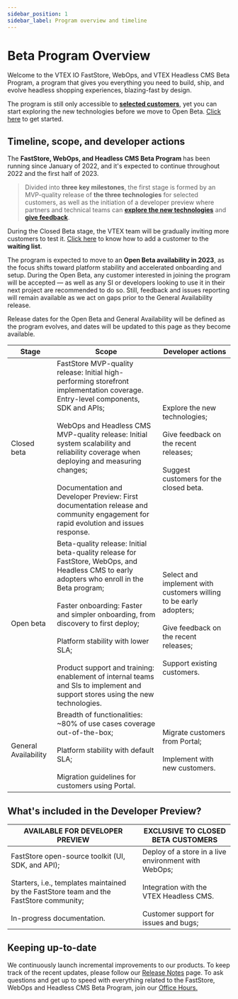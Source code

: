 ```yaml
---
sidebar_position: 1
sidebar_label: Program overview and timeline
---
```


# Beta Program Overview

Welcome to the VTEX IO FastStore, WebOps, and VTEX Headless CMS Beta Program, a program that gives you everything you need to build, ship, and evolve headless shopping experiences, blazing-fast by design.

The program is still only accessible to [**selected customers**](/beta/customer-invitation), yet you can start exploring the new technologies before we move to Open Beta. [Click here](/docs) to get started.

## Timeline, scope, and developer actions

The **FastStore, WebOps, and Headless CMS Beta Program** has been running since January of 2022, and it's expected to continue throughout 2022 and the first half of 2023. 

> Divided into **three key milestones**, the first stage is formed by an MVP-quality release of **the three technologies** for selected customers, as well as the initiation of a developer preview where partners and technical teams can [**explore the new technologies**](/beta/features-and-capabilities) and [**give feedback**](/beta/feedback-and-issue-tracking). 

During the Closed Beta stage, the VTEX team will be gradually inviting more customers to test it. [Click here](/beta/customer-invitation) to know how to add a customer to the **waiting list**.

The program is expected to move to an **Open Beta availability in 2023**, as the focus shifts toward platform stability and accelerated onboarding and setup. During the Open Beta, any customer interested in joining the program will be accepted — as well as any SI or developers looking to use it in their next project are recommended to do so. Still, feedback and issues reporting will remain available as we act on gaps prior to the General Availability release.

Release dates for the Open Beta and General Availability will be defined as the program evolves, and dates will be updated to this page as they become available.

<table className="text-sm shadow-lg text-left rounded-lg">
<thead >
<tr>
<th className="font-VTEXMedium uppercase">Stage</th>
<th className="font-VTEXMedium uppercase">Scope</th>
<th className="font-VTEXMedium uppercase">Developer actions</th>
</tr>
</thead>
<tbody>
<tr>
<td className="bg-tagHighlight text-rebelPink font-bold">Closed beta</td>
<td className="bg-tagHighlight"><span className="text-rebelPink font-bold">FastStore MVP-quality release:</span> Initial high-performing storefront implementation coverage. Entry-level components, SDK and APIs; 
<br/><br/><span className="text-rebelPink font-bold">WebOps and Headless CMS MVP-quality release:</span> Initial system scalability and reliability coverage when deploying and measuring changes; 
<br/><br/><span className="text-rebelPink font-bold">Documentation and Developer Preview:</span> First documentation release and community engagement for rapid evolution and issues response.</td>
<td className="bg-tagHighlight">
<span className="font-semibold">Explore</span> the new technologies;
<br/><br/><span className="font-semibold">Give feedback</span> on the recent releases;
<br/><br/><span className="font-semibold">Suggest customers</span> for the closed beta.
</td>
</tr>
<tr>
<td className="bg-seriousBlack text-white font-bold">Open beta</td>
<td className="bg-background">
<span className="text-rebelPink font-bold">Beta-quality release:</span> Initial beta-quality release for FastStore, WebOps, and Headless CMS to early adopters who enroll in the Beta program;
<br/><br/><span className="text-rebelPink font-bold">Faster onboarding:</span> Faster and simpler onboarding, from discovery to first deploy;
<br/><br/><span className="text-rebelPink font-bold">Platform stability</span> with lower SLA;
<br/><br/><span className="text-rebelPink font-bold">Product support and training:</span> enablement of internal teams and SIs to implement and support stores using the new technologies.
</td>
<td>
<span className="font-semibold">Select and implement</span> with customers willing to be early adopters;
<br/><br/><span className="font-semibold">Give feedback</span> on the recent releases;
<br/><br/><span className="font-semibold">Support</span> existing customers.
</td>
</tr>
<tr>
<td className="bg-rebelPink text-white font-bold">General Availability</td>
<td>
<span className="text-rebelPink font-bold">Breadth of functionalities</span>: ~80% of use cases coverage out-of-the-box;
<br/><br/><span className="text-rebelPink font-bold">Platform stability</span> with default SLA;
<br/><br/><span className="text-rebelPink font-bold">Migration guidelines</span> for customers using Portal.
</td>
<td>
<span className="font-semibold">Migrate customers</span> from Portal;
<br/><br/><span className="font-semibold">Implement with new customers.</span>
</td>
</tr>
</tbody>
</table>

## What's included in the Developer Preview?

<table className="text-sm shadow-lg text-left rounded-lg">
<thead>
    <tr className="font-VTEXMedium uppercase">
    <th className="w-1/2">AVAILABLE FOR DEVELOPER PREVIEW</th>
    <th className="w-1/2">EXCLUSIVE TO CLOSED BETA CUSTOMERS</th>
    </tr>
</thead>
<tbody>
    <tr>
        <td>
            <span className="font-bold text-rebelPink">FastStore open-source toolkit</span> (UI, SDK, and API);
            <br/><br/><span className="font-bold text-rebelPink">Starters</span>, i.e., templates maintained by the FastStore team and the FastStore community;
            <br/><br/><span className="font-bold text-rebelPink">In-progress documentation.</span>
        </td>
        <td className="bg-tagHighlight">
            Deploy of a store in a live environment with <span className="font-bold text-rebelPink">WebOps</span>;
            <br/><br/>Integration with the <span className="font-bold text-rebelPink">VTEX Headless CMS.</span>
            <br/><br/><span className="font-bold text-rebelPink">Customer support</span> for issues and bugs;
        </td>
    </tr>
</tbody>
</table>


## Keeping up-to-date

We continuously launch incremental improvements to our products. To keep track of the recent updates, please follow our [Release Notes](/releases) page. To ask questions and get up to speed with everything related to the FastStore, WebOps and Headless CMS Beta Program, join our [Office Hours.](https://www.youtube.com/channel/UCReNhDqLOVL4edqENJ4k7Fg)
